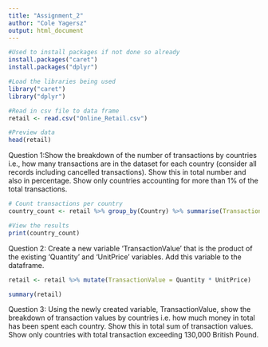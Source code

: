 ```yaml
---
title: "Assignment_2"
author: "Cole Yagersz"
output: html_document
---
```


```r
#Used to install packages if not done so already
install.packages("caret")
install.packages("dplyr")

```
```r
#Load the libraries being used
library("caret")
library("dplyr")

#Read in csv file to data frame
retail <- read.csv("Online_Retail.csv")

#Preview data
head(retail)
```
Question 1:Show the breakdown of the number of transactions by countries i.e., how many transactions are in the dataset for each country (consider all records including cancelled transactions). Show this in total number and also in percentage. Show only countries accounting for more than 1% of the total transactions.
```r
# Count transactions per country
country_count <- retail %>% group_by(Country) %>% summarise(TransactionCount = n()) %>% mutate(Percentage = 100 * TransactionCount/ sum(TransactionCount)) %>% filter(Percentage >1)

#View the results
print(country_count)
```

Question 2: Create a new variable ‘TransactionValue’ that is the product of the existing ‘Quantity’ and ‘UnitPrice’ variables. Add this variable to the dataframe. 

```r
retail <- retail %>% mutate(TransactionValue = Quantity * UnitPrice)

summary(retail)
```

Question 3: Using the newly created variable, TransactionValue, show the breakdown of transaction values by countries i.e. how much money in total has been spent each country. Show this in total sum of transaction values. Show only countries with total transaction exceeding 130,000 British Pound.

```r


```